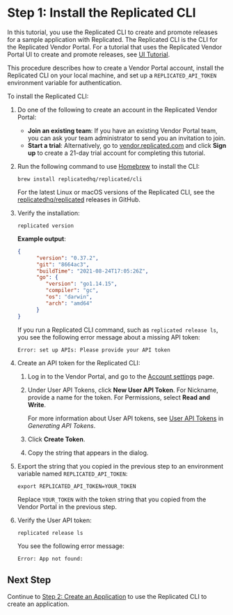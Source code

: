 # Step 1: Install the Replicated CLI

In this tutorial, you use the Replicated CLI to create and promote releases for a sample application with Replicated. The Replicated CLI is the CLI for the Replicated Vendor Portal. For a tutorial that uses the Replicated Vendor Portal UI to create and promote releases, see [UI Tutorial](tutorial-ui-setup).

This procedure describes how to create a Vendor Portal account, install the Replicated CLI on your local machine, and set up a `REPLICATED_API_TOKEN` environment variable for authentication.

To install the Replicated CLI:

1. Do one of the following to create an account in the Replicated Vendor Portal:
   * **Join an existing team**: If you have an existing Vendor Portal team, you can ask your team administrator to send you an invitation to join.
   * **Start a trial**: Alternatively, go to [vendor.replicated.com](https://vendor.replicated.com/) and click **Sign up** to create a 21-day trial account for completing this tutorial.

1. Run the following command to use [Homebrew](https://brew.sh) to install the CLI:

    ```
    brew install replicatedhq/replicated/cli
    ```

    For the latest Linux or macOS versions of the Replicated CLI, see the [replicatedhq/replicated](https://github.com/replicatedhq/replicated/releases) releases in GitHub.

1. Verify the installation:

      ```
      replicated version
      ```
      **Example output**:

      ```json
      {
            "version": "0.37.2",
            "git": "8664ac3",
            "buildTime": "2021-08-24T17:05:26Z",
            "go": {
               "version": "go1.14.15",
               "compiler": "gc",
               "os": "darwin",
               "arch": "amd64"
            }
      }
      ```
      If you run a Replicated CLI command, such as `replicated release ls`, you see the following error message about a missing API token:

      ```
      Error: set up APIs: Please provide your API token
      ```

1. Create an API token for the Replicated CLI:

   1. Log in to the Vendor Portal, and go to the [Account settings](https://vendor.replicated.com/account-settings) page.

   1. Under User API Tokens, click **New User API Token**. For Nickname, provide a name for the token. For Permissions, select **Read and Write**.

       For more information about User API tokens, see [User API Tokens](replicated-api-tokens#user-api-tokens) in _Generating API Tokens_.

   1. Click **Create Token**.

   1. Copy the string that appears in the dialog.

1. Export the string that you copied in the previous step to an environment variable named `REPLICATED_API_TOKEN`:

    ```
    export REPLICATED_API_TOKEN=YOUR_TOKEN
    ```
    Replace `YOUR_TOKEN` with the token string that you copied from the Vendor Portal in the previous step.

1. Verify the User API token:

    ```
    replicated release ls
    ```

    You see the following error message:

    ```
    Error: App not found:
    ```

## Next Step

Continue to [Step 2: Create an Application](tutorial-cli-create-app) to use the Replicated CLI to create an application.
